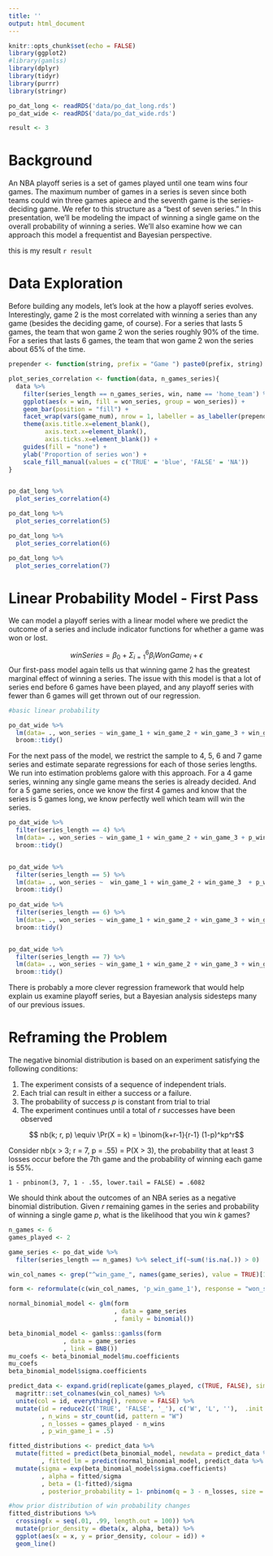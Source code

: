 ```yaml
---
title: ''
output: html_document
---
```


```r
knitr::opts_chunk$set(echo = FALSE)
library(ggplot2)
#library(gamlss)
library(dplyr)
library(tidyr)
library(purrr)
library(stringr)

po_dat_long <- readRDS('data/po_dat_long.rds')
po_dat_wide <- readRDS('data/po_dat_wide.rds')

result <- 3

```

# Background

An NBA playoff series is a set of games played until one team wins four games. The maximum number of games in a series is seven since both teams could win three games apiece and the seventh game is the series-deciding game. We refer to this structure as a "best of seven series." In this presentation, we'll be modeling the impact of winning a single game on the overall probability of winning a series. We'll also examine how we can approach this model a frequentist and Bayesian perspective.

this is my result `r result`

# Data Exploration

Before building any models, let's look at the how a playoff series evolves. Interestingly, game 2 is the most correlated with winning a series than any game (besides the deciding game, of course). For a series that lasts 5 games, the team that won game 2 won the series roughly 90% of the time. For a series that lasts 6 games, the team that won game 2 won the series about 65% of the time. 

```r
prepender <- function(string, prefix = "Game ") paste0(prefix, string)

plot_series_correlation <- function(data, n_games_series){
  data %>%
    filter(series_length == n_games_series, win, name == 'home_team') %>%
    ggplot(aes(x = win, fill = won_series, group = won_series)) +
    geom_bar(position = "fill") +
    facet_wrap(vars(game_num), nrow = 1, labeller = as_labeller(prepender)) +
    theme(axis.title.x=element_blank(),
          axis.text.x=element_blank(),
          axis.ticks.x=element_blank()) +
    guides(fill = "none") +
    ylab('Proportion of series won') +
    scale_fill_manual(values = c('TRUE' = 'blue', 'FALSE' = 'NA'))
}


po_dat_long %>%
  plot_series_correlation(4)

po_dat_long %>%
  plot_series_correlation(5)

po_dat_long %>%
  plot_series_correlation(6)

po_dat_long %>%
  plot_series_correlation(7)

```
# Linear Probability Model - First Pass

We can model a playoff series with a linear model where we predict the outcome of a series and include indicator functions for whether a game was won or lost.

$$winSeries = \beta_0 + \Sigma_{i=1}^6 \beta_iWonGame_i + \epsilon  $$
Our first-pass model again tells us that winning game 2 has the greatest marginal effect of winning a series. The issue with this model is that a lot of series end before 6 games have been played, and any playoff series with fewer than 6 games will get thrown out of our regression.

```r
#basic linear probability

po_dat_wide %>%
  lm(data= ., won_series ~ win_game_1 + win_game_2 + win_game_3 + win_game_4 + win_game_5 + win_game_6) %>%
  broom::tidy() 
```

For the next pass of the model, we restrict the sample to 4, 5, 6 and 7 game series and estimate separate regressions for each of those series lengths. We run into estimation problems galore with this approach. For a 4 game series, winning any single game means the series is already decided. And for a 5 game series, once we know the first 4 games and know that the series is 5 games long, we know perfectly well which team will win the series.

```r
po_dat_wide %>%
  filter(series_length == 4) %>%
  lm(data= ., won_series ~ win_game_1 + win_game_2 + win_game_3 + p_win_game_1) %>%
  broom::tidy() 


po_dat_wide %>%
  filter(series_length == 5) %>%
  lm(data= ., won_series ~  win_game_1 + win_game_2 + win_game_3  + p_win_game_1) %>%
  broom::tidy() 
  
po_dat_wide %>%
  filter(series_length == 6) %>%
  lm(data= ., won_series ~ win_game_1 + win_game_2 + win_game_3 + win_game_4 + p_win_game_1) %>%
  broom::tidy() 


po_dat_wide %>%
  filter(series_length == 7) %>%
  lm(data= ., won_series ~ win_game_1 + win_game_2 + win_game_3 + win_game_4 + win_game_5  + p_win_game_1) %>%
  broom::tidy() 
```

There is probably a more clever regression framework that would help explain us examine playoff series, but a Bayesian analysis sidesteps many of our previous issues.


# Reframing the Problem

The negative binomial distribution is based on an experiment satisfying the following conditions:

1. The experiment consists of a sequence of independent trials.
2. Each trial can result in either a success or a failure.
3. The probability of success $p$ is constant from trial to trial
4. The experiment continues until a total of $r$ successes have been observed

$$    nb(k; r, p) \equiv \Pr(X = k) = \binom{k+r-1}{r-1} (1-p)^kp^r$$

Consider nb(x > 3; r = 7, p = .55) = P(X > 3), the probability that at least 3 losses occur before the 7th game and the probability of winning each game is 55%.

`1 - pnbinom(3, 7, 1 - .55, lower.tail = FALSE) = .6082 `

We should think about the outcomes of an NBA series as a negative binomial distribution. Given $r$ remaining games in the series and probability of winning a single game $p$, what is the likelihood that you win $k$ games? 

```r
n_games <- 6
games_played <- 2

game_series <- po_dat_wide %>%
  filter(series_length == n_games) %>% select_if(~sum(!is.na(.)) > 0)

win_col_names <- grep("^win_game_", names(game_series), value = TRUE)[1:games_played]

form <- reformulate(c(win_col_names, 'p_win_game_1'), response = "won_series")

normal_binomial_model <- glm(form
                             , data = game_series
                             , family = binomial())

beta_binomial_model <- gamlss::gamlss(form
               , data = game_series
               , link = BNB())
mu_coefs <- beta_binomial_model$mu.coefficients
mu_coefs
beta_binomial_model$sigma.coefficients

predict_data <- expand.grid(replicate(games_played, c(TRUE, FALSE), simplify = FALSE)) %>%
  magrittr::set_colnames(win_col_names) %>%
  unite(col = id, everything(), remove = FALSE) %>%
  mutate(id = reduce2(c('TRUE', 'FALSE', '_'), c('W', 'L', ''),  .init = id, str_replace_all)
         , n_wins = str_count(id, pattern = "W")
         , n_losses = games_played - n_wins
         , p_win_game_1 = .5)

fitted_distributions <- predict_data %>%
  mutate(fitted = predict(beta_binomial_model, newdata = predict_data %>% select(-id, -n_wins, -n_losses))
         , fitted_lm = predict(normal_binomial_model, predict_data %>% select(-id), type = 'response')) %>%
  mutate(sigma = exp(beta_binomial_model$sigma.coefficients)
         , alpha = fitted/sigma
         , beta = (1-fitted)/sigma
         , posterior_probability = 1- pnbinom(q = 3 - n_losses, size = 7 - games_played, prob = 1 - fitted, lower.tail = FALSE) ) 

#how prior distribution of win probability changes
fitted_distributions %>%
  crossing(x = seq(.01, .99, length.out = 100)) %>%
  mutate(prior_density = dbeta(x, alpha, beta)) %>%
  ggplot(aes(x = x, y = prior_density, colour = id)) +
  geom_line()

```
